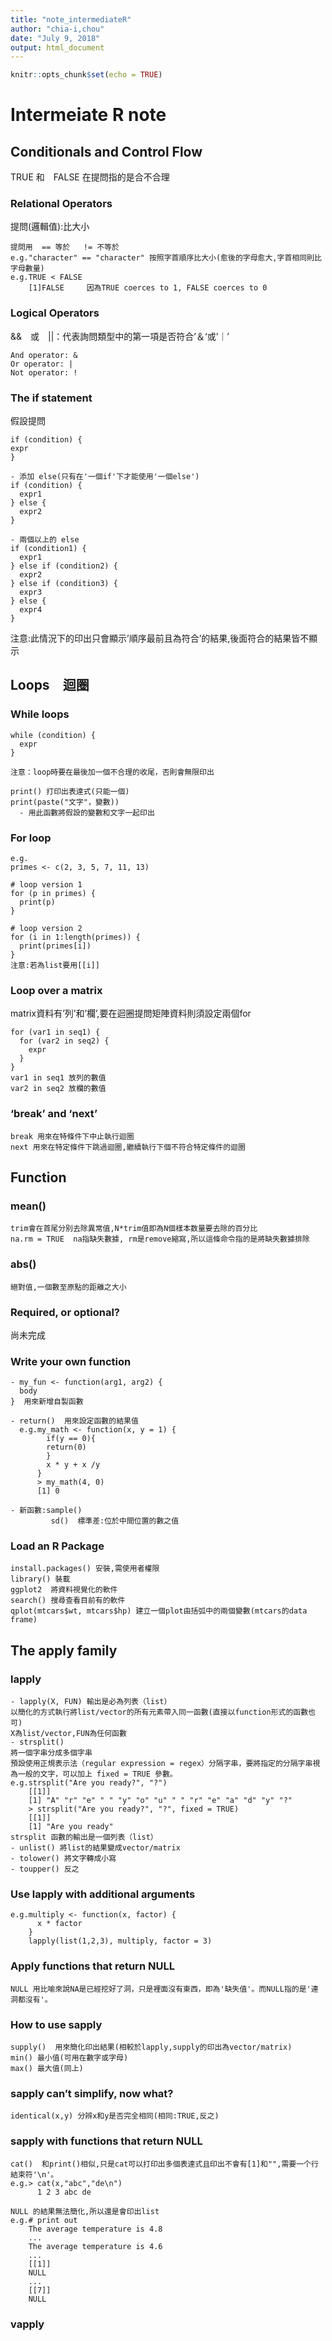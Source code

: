 ```yaml
---
title: "note_intermediateR"
author: "chia-i,chou"
date: "July 9, 2018"
output: html_document
---
```


```r
knitr::opts_chunk$set(echo = TRUE)
```
# Intermeiate R note


## Conditionals and Control Flow
TRUE 和　FALSE 在提問指的是合不合理

### Relational Operators
提問(邏輯值):比大小
```
提問用  == 等於   != 不等於
e.g."character" == "character" 按照字首順序比大小(愈後的字母愈大,字首相同則比字母數量) 
e.g.TRUE < FALSE
    [1]FALSE     因為TRUE coerces to 1, FALSE coerces to 0
```

### Logical Operators
&&　或　||：代表詢問類型中的第一項是否符合'＆'或'｜'
```
And operator: &
Or operator: |
Not operator: !
```

### The if statement
假設提問
```
if (condition) {
expr
}

- 添加 else(只有在'一個if'下才能使用'一個else')
if (condition) {
  expr1
} else {
  expr2
}

- 兩個以上的 else
if (condition1) {
  expr1
} else if (condition2) {
  expr2
} else if (condition3) {
  expr3
} else {
  expr4
}
```
注意:此情況下的印出只會顯示'順序最前且為符合'的結果,後面符合的結果皆不顯示


## Loops　迴圈


### While loops
```
while (condition) {
  expr
}

注意：loop時要在最後加一個不合理的收尾，否則會無限印出

print() 打印出表達式(只能一個)
print(paste("文字"，變數))
  - 用此函數將假設的變數和文字一起印出
```

### For loop
```
e.g.
primes <- c(2, 3, 5, 7, 11, 13)

# loop version 1
for (p in primes) {
  print(p)
}

# loop version 2
for (i in 1:length(primes)) {
  print(primes[i])
}
注意:若為list要用[[i]]
```

### Loop over a matrix
matrix資料有'列'和'欄',要在迴圈提問矩陣資料則須設定兩個for
```
for (var1 in seq1) {
  for (var2 in seq2) {
    expr
  }
}
var1 in seq1 放列的數值
var2 in seq2 放欄的數值
```
### 'break' and 'next'
```
break 用來在特條件下中止執行迴圈
next 用來在特定條件下跳過迴圈,繼續執行下個不符合特定條件的迴圈
```

## Function

### mean()
```
trim會在首尾分别去除異常值,N*trim值即為N個樣本数量要去除的百分比
na.rm = TRUE  na指缺失數據, rm是remove縮寫,所以這條命令指的是將缺失數據排除
```

### abs()
```
絕對值,一個數至原點的距離之大小
```

### Required, or optional?
尚未完成

### Write your own function
```
- my_fun <- function(arg1, arg2) {
  body
}  用來新增自製函數

- return()  用來設定函數的結果值
  e.g.my_math <- function(x, y = 1) {
        if(y == 0){
        return(0)
        }
        x * y + x /y
      }
      > my_math(4, 0)
      [1] 0
      
- 新函數:sample()
         sd()  標準差:位於中間位置的數之值 
```

### Load an R Package
```
install.packages() 安裝,需使用者權限
library() 裝載
ggplot2  將資料視覺化的軟件
search() 搜尋查看目前有的軟件
qplot(mtcars$wt, mtcars$hp) 建立一個plot由括弧中的兩個變數(mtcars的data frame)
```

## The apply family


### lapply
```
- lapply(X, FUN) 輸出是必為列表（list）
以簡化的方式執行將list/vector的所有元素帶入同一函數(直接以function形式的函數也可)
X為list/vector,FUN為任何函數
- strsplit()
將一個字串分成多個字串
預設使用正規表示法（regular expression = regex）分隔字串，要將指定的分隔字串視為一般的文字，可以加上 fixed = TRUE 參數。
e.g.strsplit("Are you ready?", "?")
    [[1]]
    [1] "A" "r" "e" " " "y" "o" "u" " " "r" "e" "a" "d" "y" "?"
    > strsplit("Are you ready?", "?", fixed = TRUE)
    [[1]]
    [1] "Are you ready"
strsplit 函數的輸出是一個列表（list）
- unlist() 將list的結果變成vector/matrix
- tolower() 將文字轉成小寫
- toupper() 反之
```

### Use lapply with additional arguments
```
e.g.multiply <- function(x, factor) {
      x * factor
    }
    lapply(list(1,2,3), multiply, factor = 3)
```

### Apply functions that return NULL
```
NULL 用比喻來說NA是已經挖好了洞，只是裡面沒有東西，即為'缺失值'。而NULL指的是'連洞都沒有'。
```

### How to use sapply
```
supply()  用來簡化印出結果(相較於lapply,supply的印出為vector/matrix)
min() 最小值(可用在數字或字母)
max() 最大值(同上)
```

### sapply can't simplify, now what?
```
identical(x,y) 分辨x和y是否完全相同(相同:TRUE,反之)
```

### sapply with functions that return NULL
```
cat()  和print()相似,只是cat可以打印出多個表達式且印出不會有[1]和"",需要一个行結束符'\n'。
e.g.> cat(x,"abc","de\n")
      1 2 3 abc de
      
NULL 的結果無法簡化,所以還是會印出list
e.g.# print out
    The average temperature is 4.8 
    ...
    The average temperature is 4.6
    ...
    [[1]]
    NULL
    ...
    [[7]] 
    NULL
```

### vapply
```

```




